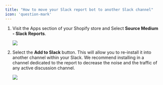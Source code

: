 ```yaml
---
title: "How to move your Slack report bot to another Slack channel"
icon: 'question-mark'
---
```


1. Visit the Apps section of your Shopify store and Select **Source Medium - Slack Reports**.
    
    ![](/images/article-imgs/moving-slack-bot-to-another-channel/slack1.png)
    
2. Select the **Add to Slack** button. This will allow you to re-install it into another channel within your Slack. We recommend installing in a channel dedicated to the report to decrease the noise and the traffic of any active discussion channel.
    
    ![](/images/article-imgs/moving-slack-bot-to-another-channel/slack2.jpg)
